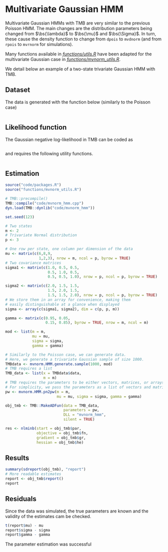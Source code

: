 # Multivariate Gaussian HMM

Multivariate Gaussian HMMs with TMB are very similar to the previous Poisson HMM.
The main changes are the distribution parameters being changed from $\bs{\lambda}$ to $\bs{\mu}$ and $\bs{\Sigma}$.
In turn, these cause the density function to change from `dpois` to `mvdnorm` (and from `rpois` to `mvrnorm` for simulations).

Many functions available in *[functions/utils.R](#utils.R)* have been adapted for the multivariate Gaussian case in *[functions/mvnorm_utils.R](#mvnorm_utils.R)*.

We detail below an example of a two-state trivariate Gaussian HMM with TMB.

## Dataset
The data is generated with the function below (similarly to the Poisson case)
```r
```

## Likelihood function
The Gaussian negative log-likelihood in TMB can be coded as
```Rcpp
```

and requires the following utility functions.
```Rcpp
```

## Estimation
```r
source("code/packages.R")
source("functions/mvnorm_utils.R")

# TMB::precompile()
TMB::compile("code/mvnorm_hmm.cpp")
dyn.load(TMB::dynlib("code/mvnorm_hmm"))

set.seed(123)

# Two states
m <- 2
# Trivariate Normal distribution
p <- 3

# One row per state, one column per dimension of the data
mu <- matrix(c(6,8,9,
               1,2,3), nrow = m, ncol = p, byrow = TRUE)
# Two covariance matrices
sigma1 <- matrix(c(1.0, 0.5, 0.5,
                   0.5, 1.0, 0.5,
                   0.5, 0.5, 1.0), nrow = p, ncol = p, byrow = TRUE)

sigma2 <- matrix(c(2.0, 1.5, 1.5,
                   1.5, 2.0, 1.5,
                   1.5, 1.5, 2.0), nrow = p, ncol = p, byrow = TRUE)
# We store them in an array for convenience, making them
# easily distinguishable at a glance when displayed
sigma <- array(c(sigma1, sigma2), dim = c(p, p, m))

gamma <- matrix(c(0.95, 0.05,
                  0.15, 0.85), byrow = TRUE, nrow = m, ncol = m)

mod <- list(m = m,
            mu = mu,
            sigma = sigma,
            gamma = gamma)

# Similarly to the Poisson case, we can generate data.
# Here, we generate a trivariate Gaussian sample of size 1000.
TMBdata <- mvnorm.HMM.generate.sample(1000, mod)
# TMB requires a list
TMB_data <- list(x = TMBdata$data,
                 m = m)
# TMB requires the parameters to be either vectors, matrices, or arrays.
# For simplicity, we pass the parameters as a list of vectors and matrices.
pw <- mvnorm.HMM.pn2pw(m = m,
                       mu = mu, sigma = sigma, gamma = gamma)

obj_tmb <- TMB::MakeADFun(data = TMB_data,
                          parameters = pw,
                          DLL = "mvnorm_hmm",
                          silent = TRUE)

res <- nlminb(start = obj_tmb$par,
              objective = obj_tmb$fn,
              gradient = obj_tmb$gr,
              hessian = obj_tmb$he)
```

## Results
```r
summary(sdreport(obj_tmb), "report")
# More readable estimates
report <- obj_tmb$report()
report
```

## Residuals
Since the data was simulated, the true parameters are known and the validity of the estimates cam be checked.
```r
t(report$mu) - mu
report$sigma - sigma
report$gamma - gamma
```
The parameter estimation was successful
